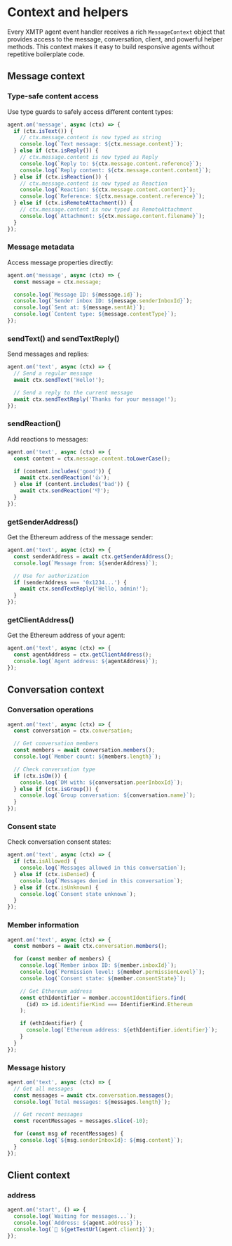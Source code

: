 # Context and helpers

Every XMTP agent event handler receives a rich `MessageContext` object that provides access to the message, conversation, client, and powerful helper methods. This context makes it easy to build responsive agents without repetitive boilerplate code.

## Message context

### Type-safe content access

Use type guards to safely access different content types:

```typescript
agent.on('message', async (ctx) => {
  if (ctx.isText()) {
    // ctx.message.content is now typed as string
    console.log(`Text message: ${ctx.message.content}`);
  } else if (ctx.isReply()) {
    // ctx.message.content is now typed as Reply
    console.log(`Reply to: ${ctx.message.content.reference}`);
    console.log(`Reply content: ${ctx.message.content.content}`);
  } else if (ctx.isReaction()) {
    // ctx.message.content is now typed as Reaction
    console.log(`Reaction: ${ctx.message.content.content}`);
    console.log(`Reference: ${ctx.message.content.reference}`);
  } else if (ctx.isRemoteAttachment()) {
    // ctx.message.content is now typed as RemoteAttachment
    console.log(`Attachment: ${ctx.message.content.filename}`);
  }
});
```

### Message metadata

Access message properties directly:

```typescript
agent.on('message', async (ctx) => {
  const message = ctx.message;

  console.log(`Message ID: ${message.id}`);
  console.log(`Sender inbox ID: ${message.senderInboxId}`);
  console.log(`Sent at: ${message.sentAt}`);
  console.log(`Content type: ${message.contentType}`);
});
```

### sendText() and sendTextReply()

Send messages and replies:

```typescript
agent.on('text', async (ctx) => {
  // Send a regular message
  await ctx.sendText('Hello!');

  // Send a reply to the current message
  await ctx.sendTextReply('Thanks for your message!');
});
```

### sendReaction()

Add reactions to messages:

```typescript
agent.on('text', async (ctx) => {
  const content = ctx.message.content.toLowerCase();

  if (content.includes('good')) {
    await ctx.sendReaction('👍');
  } else if (content.includes('bad')) {
    await ctx.sendReaction('👎');
  }
});
```

### getSenderAddress()

Get the Ethereum address of the message sender:

```typescript
agent.on('text', async (ctx) => {
  const senderAddress = await ctx.getSenderAddress();
  console.log(`Message from: ${senderAddress}`);

  // Use for authorization
  if (senderAddress === '0x1234...') {
    await ctx.sendTextReply('Hello, admin!');
  }
});
```

### getClientAddress()

Get the Ethereum address of your agent:

```typescript
agent.on('text', async (ctx) => {
  const agentAddress = ctx.getClientAddress();
  console.log(`Agent address: ${agentAddress}`);
});
```

## Conversation context

### Conversation operations

```typescript
agent.on('text', async (ctx) => {
  const conversation = ctx.conversation;

  // Get conversation members
  const members = await conversation.members();
  console.log(`Member count: ${members.length}`);

  // Check conversation type
  if (ctx.isDm()) {
    console.log(`DM with: ${conversation.peerInboxId}`);
  } else if (ctx.isGroup()) {
    console.log(`Group conversation: ${conversation.name}`);
  }
});
```

### Consent state

Check conversation consent states:

```typescript
agent.on('text', async (ctx) => {
  if (ctx.isAllowed) {
    console.log(`Messages allowed in this conversation`);
  } else if (ctx.isDenied) {
    console.log(`Messages denied in this conversation`);
  } else if (ctx.isUnknown) {
    console.log(`Consent state unknown`);
  }
});
```

### Member information

```typescript
agent.on('text', async (ctx) => {
  const members = await ctx.conversation.members();

  for (const member of members) {
    console.log(`Member inbox ID: ${member.inboxId}`);
    console.log(`Permission level: ${member.permissionLevel}`);
    console.log(`Consent state: ${member.consentState}`);

    // Get Ethereum address
    const ethIdentifier = member.accountIdentifiers.find(
      (id) => id.identifierKind === IdentifierKind.Ethereum
    );

    if (ethIdentifier) {
      console.log(`Ethereum address: ${ethIdentifier.identifier}`);
    }
  }
});
```

### Message history

```typescript
agent.on('text', async (ctx) => {
  // Get all messages
  const messages = await ctx.conversation.messages();
  console.log(`Total messages: ${messages.length}`);

  // Get recent messages
  const recentMessages = messages.slice(-10);

  for (const msg of recentMessages) {
    console.log(`${msg.senderInboxId}: ${msg.content}`);
  }
});
```

## Client context

### address

```typescript
agent.on('start', () => {
  console.log(`Waiting for messages...`);
  console.log(`Address: ${agent.address}`);
  console.log(`🔗 ${getTestUrl(agent.client)}`);
});
```
